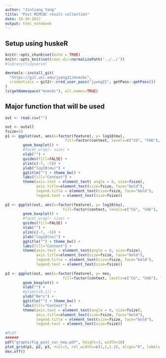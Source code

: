 ```yaml
---
author: "Jinliang Yang"
title: "Post MCMCBC result collection"
date: 10-10-2017
output: html_notebook
---
```


## Setup using huskeR

```r
knitr::opts_chunk$set(echo = TRUE) 
knitr::opts_knit$set(root.dir=normalizePath('../../')) 
#library(tidyverse)

devtools::install_git(
  "https://git.unl.edu/jyang21/mcmcbc",
  credentials = git2r::cred_user_pass("jyang21", getPass::getPass())
)
ls(getNamespace("mcmcbc"), all.names=TRUE)
```

## Major function that will be used

```r
out <- read.csv("")
```


```r
out <- outall
fsize=16
p1 <- ggplot(out, aes(x=factor(feature), y= log10(mu),
                           fill=factor(context, levels=c("CG", "CHG"), labels=c("CG", "CHG")))) + 
        geom_boxplot() +
        #facet_wrap(~ size) + 
        xlab("") +
        guides(fill=FALSE) +
        ylim(c(-7, -5)) +
        ylab("log10(mu)") +
        ggtitle("") + theme_bw() +
        labs(fill="Context") +
        theme(axis.text = element_text( angle = 0, size=fsize),
              axis.title=element_text(size=fsize, face="bold"),
              legend.title = element_text(size=fsize, face="bold"),
              legend.text = element_text(size=fsize))
    
p2 <- ggplot(out, aes(x=factor(feature), y= log10(nu),
                          fill=factor(context, levels=c("CG", "CHG"), labels=c("CG", "CHG")))) + 
        geom_boxplot() +
        #facet_wrap(~ size) + 
        guides(fill=FALSE) +
        xlab("") +
        ylim(c(-7, -5)) +
        ylab("log10(nu)") +
        ggtitle("") + theme_bw() +
        labs(fill="Context") +
        theme(axis.text = element_text(angle = 0, size=fsize),
              axis.title=element_text(size=fsize, face="bold"),
              legend.title = element_text(size=fsize, face="bold"),
              legend.text = element_text(size=fsize))
    
p3 <- ggplot(out, aes(x=factor(feature), y= nes,
                          fill=factor(context, levels=c("CG", "CHG"), labels=c("CG", "CHG")))) + 
        geom_boxplot() +
        xlab("") +
        #ylim(c(0,1)) +
        ylab("Ne*s") +
        ggtitle("") + theme_bw() +
        labs(fill="Context") +
        theme(axis.text = element_text(angle = 0, size=fsize),
              axis.title=element_text(size=fsize, face="bold"),
              legend.title = element_text(size=fsize, face="bold"),
              legend.text = element_text(size=fsize))
    
#PLOT
######
pdf("graphs/Fig_post_var_new.pdf", height=3, width=10)
plot_grid(p1, p2, p3, ncol=3, rel_widths=c(1,1,1.2), align="h", labels =c("A", "B", "C"))
dev.off()
```





